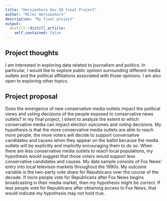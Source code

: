 ```yaml
---
title: "Herszenhorn Gov 50 Final Project"
author: "Miles Herszenhorn"
description: "My final project"
output:
  distill::distill_article:
    self_contained: false
---
```




## Project thoughts

I am interested in exploring data related to journalism and politics. In
particular, I would like to explore public opinion surrounding different media
outlets and the political affiliations associated with those opinions. I am also
open to exploring other topics.

## Project proposal

Does the emergence of new conservative media outlets impact the political views
and voting decisions of the people exposed to conservative news outlets? In my 
final project, I intent to analyze the extent to which conservative media can
impact election outcomes and voting decisions. My hypothesis is that the more
conservative media outlets are able to reach more people, the more voters will
decide to support conversative candidates and causes when they appear on the
ballot because the media outlets will be explicitly and implicitly encouraging
them to do so. When there are less conservative media outlets to reach local 
populations, my hypothesis would suggest that those voters would support less
conservative candidates and causes. My data sample consists of Fox News' entry 
into local televison markets throughout the 1990s. My outcome variable is the
two-party vote share for Republicans over the course of the decade. If more
people vote for Republicans after Fox News begins broadcasting in their media 
market, then my hypothesis might be correct. If less people vote for Republicans
after obtaining access to Fox News, that would indicate my hypothesis may not 
hold true.